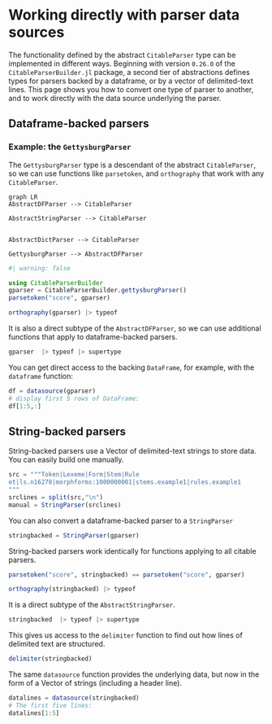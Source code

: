 # Working directly with parser data sources


The functionality defined by the abstract `CitableParser` type can be implemented in different ways. Beginning with version `0.26.0` of the `CitableParserBuilder.jl` package, a second tier of abstractions defines types for parsers backed by a dataframe, or by a vector of delimited-text lines. This page shows you how to convert one type of parser to another, and to work directly with the data source underlying the parser.


## Dataframe-backed parsers

### Example: the `GettysburgParser`

The `GettysburgParser` type is a descendant of the abstract `CitableParser`, so we can use functions like `parsetoken`, and `orthography` that work with any `CitableParser`.

```mermaid
graph LR
AbstractDFParser --> CitableParser

AbstractStringParser --> CitableParser


AbstractDictParser --> CitableParser

GettysburgParser --> AbstractDFParser
```


```julia
#| warning: false

using CitableParserBuilder
gparser = CitableParserBuilder.gettysburgParser()
parsetoken("score", gparser)

```

```julia
orthography(gparser) |> typeof
```


It is also a direct subtype of the `AbstractDFParser`, so we can use additional functions that apply to dataframe-backed parsers.
```julia
gparser  |> typeof |> supertype
```

You can get direct access to the backing `DataFrame`, for example, with the `dataframe` function:

```julia
df = datasource(gparser)
# display first 5 rows of DataFrame:
df[1:5,:]
```



## String-backed parsers


String-backed parsers use a Vector of delimited-text strings to store data.  You can easily build one manually.
```julia
src = """Token|Lexeme|Form|Stem|Rule
et|ls.n16278|morphforms:1000000001|stems.example1|rules.example1
"""
srclines = split(src,"\n")
manual = StringParser(srclines)
```

You can also convert a dataframe-backed parser to a `StringParser`

```julia
stringbacked = StringParser(gparser)
```


String-backed parsers work identically for functions applying to all citable parsers.

```julia
parsetoken("score", stringbacked) == parsetoken("score", gparser)
```

```julia
orthography(stringbacked) |> typeof
```

It is a direct subtype of the `AbstractStringParser`.

```julia
stringbacked  |> typeof |> supertype
```

This gives us access to the `delimiter` function to find out how lines of delimited text are structured.

```julia
delimiter(stringbacked)
```

The same `datasource` function provides the underlying data, but now in the form of a Vector of strings (including a header line).

```julia
datalines = datasource(stringbacked)
# The first five lines:
datalines[1:5]
```